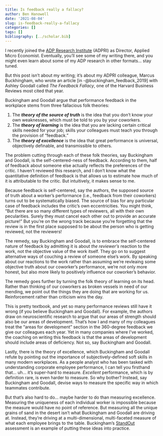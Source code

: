 ```yaml
---
title: Is feedback really a fallacy?
author: Ben Hanowell
date: '2021-08-04'
slug: is-feedback-really-a-fallacy
categories: []
tags: []
bibliography: [../scholar.bib]
---
```


I recently joined the [ADP Research Institute](https://www.adpri.org/) (ADPRI) as Director, Applied Micro Economist. Eventually, you'll see some of my writing there, and you might even learn about some of my ADP research in other formats... stay tuned.

But this post isn't about my writing; it's about my ADPRI colleague, Marcus Buckhingham, who wrote an article [in -@buckingham_feedback_2019] with Ashley Goodall called _The Feedback Fallacy_, one of the Harvard Business Reviews most cited that year.

Buckingham and Goodall argue that performance feedback in the workplace stems from three fallacious folk theories:

1. The **_theory of the source of truth_** is the idea that you don't know your own weaknesses, which must be told to you by your coworkers.
1. The **_theory of learning_** is the idea that you are lacking certain critical skills needed for your job; skills your colleagues must teach you through the provision of "feedback."
1. The **_theory of excellence_** is the idea that great performance is universal, objectively definable, and transmissible to others.

The problem cutting through each of these folk theories, say Buckingham and Goodall, is the self-centered-ness of feedback. According to them, half of feedback about someone else actually reflects the preferences of the critic. I haven't reviewed this research, and I don't know what the quantitative definition of feedback is that allows us to estimate how much of it is attributable to the critic. But intuitively, it makes sense to me.

Because feedback is self-centered, say the authors, the supposed source of truth about a worker's performance (i.e., feedback from their coworkers) turns out to be systematically biased. The source of bias for any particular case of feedback includes the critic's own eccentricities. You might think, "But there are so many different types of reviewers, all with their own pecularities. Surely they must cancel each other out to provide an accurate picture!" But you're on the wrong track because you're forgetting that the review is in the first place supposed to be about the person who is getting reviewed, not the reviewers!

The remedy, say Buckingham and Goodall, is to embrace the self-centered nature of feedback by admitting it is about _the reviewer's_ reaction to the work, not the objective value of the work itself. They go on to suggest alternative ways of couching a review of someone else's work. By speaking about our reactions to the work rather than assuming we're revleaing some objective truth about our coworker's performance, we're not only more honest, but also more likely to positively influence our coworker's behavior.

The remedy goes further by turning the folk theory of learning on its head. Rather than thinking of our coworkers as broken vessels in need of our mending, we point out the things they are doing that are working for us. Reinforcement rather than criticism wins the day.

This is pretty textbook, and yet so many performance reviews still have it wrong (if you believe Buckingham and Goodall). For example, the authors draw on neuroscientific research to argue that our areas of strength should also be our areas of development. That's how I and many of my colleagues treat the "areas for development" section in the 360-degree feedback we give our colleagues each year. Yet in many companies where I've worked, the coaching on writing this feedback is that the areas of development should include areas of deficiency. Not so, say Buckingham and Goodall.

Lastly, there is the theory of excellence, which Buckingham and Goodall refute by pointing out the importance of subjectively-defined soft skills in many modern workplaces. As a people analyst who has been tasked with understanding corporate employee performance, I can tell you firsthand that... uh... it's super-hard to measure. _Excellent_ performance, which is by definition rare, is even harder to measure. So why bother? Instead, say Buckingham and Goodall, devise ways to measure the specific way in which teammates contribute.

But that's also hard to do... maybe harder to do than measuring excellence. Measuring the uniqueness of each individual worker is impossible because the measure would have no point of reference. But measuring all the unique grains of sand in the desert isn't what Buckingham and Goodall are driving at. Instead, they're driving at a multi-dimensional, multi-faceted measure of what each employee brings to the table. Buckingham's [StandOut](https://standout.tmbc.com/) assessment is an example of putting these ideas into practice.